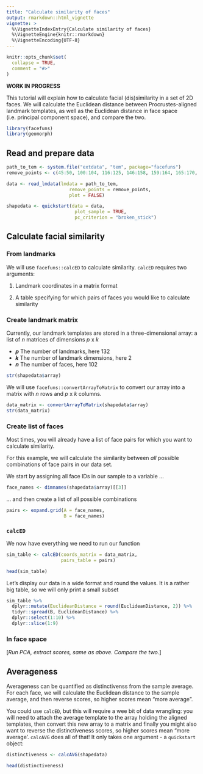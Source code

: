 ```yaml
---
title: "Calculate similarity of faces"
output: rmarkdown::html_vignette
vignette: >
  %\VignetteIndexEntry{Calculate similarity of faces}
  %\VignetteEngine{knitr::rmarkdown}
  %\VignetteEncoding{UTF-8}
---
```


```r
knitr::opts_chunk$set(
  collapse = TRUE,
  comment = "#>"
)
```

**WORK IN PROGRESS**

This tutorial will explain how to calculate facial (dis)similarity in a set of 2D faces. We will calculate the Euclidean distance between Procrustes-aligned landmark templates, as well as the Euclidean distance in face space (i.e. principal component space), and compare the two.

```r
library(facefuns)
library(geomorph)
```

## Read and prepare data

```r
path_to_tem <- system.file("extdata", "tem", package="facefuns")
remove_points <- c(45:50, 100:104, 116:125, 146:158, 159:164, 165:170, 171:174, 175:179, 184:185)

data <- read_lmdata(lmdata = path_to_tem,
                       remove_points = remove_points,
                       plot = FALSE)

shapedata <- quickstart(data = data,
                         plot_sample = TRUE,
                         pc_criterion = "broken_stick")
```


## Calculate facial similarity

### From landmarks

We will use `facefuns::calcED` to calculate similarity. `calcED` requires two arguments:

1. Landmark coordinates in a matrix format

2. A table specifying for which pairs of faces you would like to calculate similarity

### Create landmark matrix

Currently, our landmark templates are stored in a three-dimensional array: a list of *n* matrices of dimensions *p* x *k*

* _**p**_ The number of landmarks, here 132
* _**k**_ The number of landmark dimensions, here 2
* _**n**_ The number of faces, here 102

```r
str(shapedata$array)
```

We will use `facefuns::convertArrayToMatrix` to convert our array into a matrix with *n* rows and *p* x *k* columns.

```r
data_matrix <- convertArrayToMatrix(shapedata$array)
str(data_matrix)
```

### Create list of faces

Most times, you will already have a list of face pairs for which you want to calculate similarity. 

For this example, we will calculate the similarity between *all* possible combinations of face pairs in our data set.

We start by assigning all face IDs in our sample to a variable ...

```r
face_names <- dimnames(shapedata$array)[[3]]
```

... and then create a list of all possible combinations

```r
pairs <- expand.grid(A = face_names,
                     B = face_names)
```

### `calcED`

We now have everything we need to run our function

```r
sim_table <- calcED(coords_matrix = data_matrix,
                    pairs_table = pairs)

head(sim_table)
```
Let's display our data in a wide format and round the values. It is a rather big table, so we will only print a small subset

```r
sim_table %>%
  dplyr::mutate(EuclideanDistance = round(EuclideanDistance, 2)) %>%
  tidyr::spread(B, EuclideanDistance) %>%
  dplyr::select(1:10) %>%
  dplyr::slice(1:9)
```

### In face space

[*Run PCA, extract scores, same as above. Compare the two.*]

## Averageness

Averageness can be quantified as distinctivenss from the sample average. For each face, we will calculate the Euclidean distance to the sample average, and then reverse scores, so higher scores mean "more average".

You could use `calcED`, but this will require a wee bit of data wrangling: you will need to attach the average template to the array holding the aligned templates, then convert this new array to a matrix and finally you might also want to reverse the distinctiveness scores, so higher scores mean "more average'. `calcAVG` does all of that! It only takes one argument - a `quickstart` object:

```r
distinctiveness <- calcAVG(shapedata)

head(distinctiveness)
```

